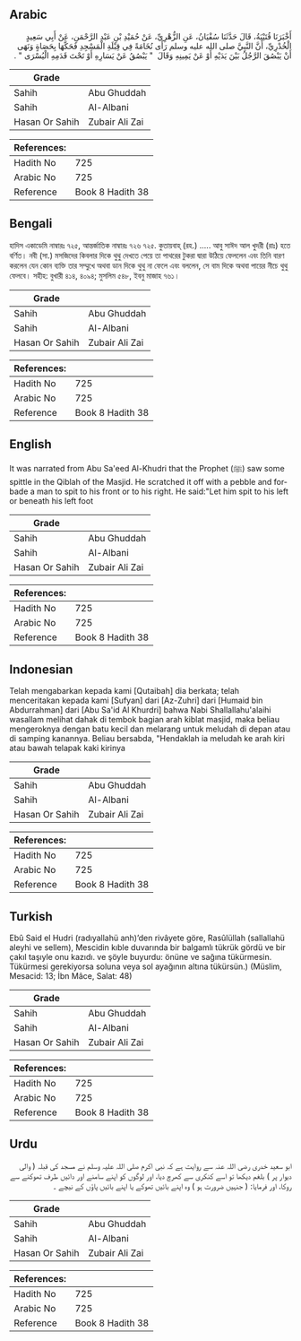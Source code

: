 ## Arabic


<div dir="rtl" lang="ar" style={{fontSize:'larger',backgroundColor:'#f8f9fa',padding:20}}>
أَخْبَرَنَا قُتَيْبَةُ، قَالَ حَدَّثَنَا سُفْيَانُ، عَنِ الزُّهْرِيِّ، عَنْ حُمَيْدِ بْنِ عَبْدِ الرَّحْمَنِ، عَنْ أَبِي سَعِيدٍ الْخُدْرِيِّ، أَنَّ النَّبِيَّ صلى الله عليه وسلم رَأَى نُخَامَةً فِي قِبْلَةِ الْمَسْجِدِ فَحَكَّهَا بِحَصَاةٍ وَنَهَى أَنْ يَبْصُقَ الرَّجُلُ بَيْنَ يَدَيْهِ أَوْ عَنْ يَمِينِهِ وَقَالَ ‏ "‏ يَبْصُقُ عَنْ يَسَارِهِ أَوْ تَحْتَ قَدَمِهِ الْيُسْرَى ‏"‏ ‏.‏
</div>
<div style={{backgroundColor:'#f8f9fa',padding:20, marginBottom: 10}}><table> <thead> <tr> <th>Grade</th> <th></th> </tr> </thead> <tbody> <tr><td>Sahih</td><td>Abu Ghuddah</td></tr><tr><td>Sahih</td><td>Al-Albani</td></tr><tr><td>Hasan Or Sahih</td><td>Zubair Ali Zai</td></tr></tbody></table><table> <thead> <tr> <th>References:</th> <th></th> </tr> </thead> <tbody><tr><td>Hadith No</td><td>725</td></tr><tr><td>Arabic No</td><td>725</td></tr><tr><td>Reference</td><td>Book 8 Hadith 38</td></tr></tbody></table></div>

## Bengali


<div dir="ltr" lang="bn" style={{fontSize:'larger',backgroundColor:'#f8f9fa',padding:20}}>
হাদিস একাডেমি নাম্বারঃ ৭২৫, আন্তর্জাতিক নাম্বারঃ ৭২৬ ৭২৫. কুতায়বাহ্ (রহ.) ..... আবু সাঈদ আল খুদরী (রাঃ) হতে বর্ণিত। নবী (সা.) মসজিদের কিবলার দিকে থুথু দেখতে পেয়ে তা পাথরের টুকরা দ্বারা উঠিয়ে ফেললেন এবং তিনি বারণ করলেন যেন কোন ব্যক্তি তার সম্মুখে অথবা ডান দিকে থুথু না ফেলে এবং বললেন, সে বাম দিকে অথবা পায়ের নীচে থুথু ফেলবে। সহীহ: বুখারী ৪১৪, ৪০৯৪; মুসলিম ৫৪৮, ইবনু মাজাহ ৭৬১।
</div>
<div style={{backgroundColor:'#f8f9fa',padding:20, marginBottom: 10}}><table> <thead> <tr> <th>Grade</th> <th></th> </tr> </thead> <tbody> <tr><td>Sahih</td><td>Abu Ghuddah</td></tr><tr><td>Sahih</td><td>Al-Albani</td></tr><tr><td>Hasan Or Sahih</td><td>Zubair Ali Zai</td></tr></tbody></table><table> <thead> <tr> <th>References:</th> <th></th> </tr> </thead> <tbody><tr><td>Hadith No</td><td>725</td></tr><tr><td>Arabic No</td><td>725</td></tr><tr><td>Reference</td><td>Book 8 Hadith 38</td></tr></tbody></table></div>

## English


<div dir="ltr" lang="en" style={{fontSize:'larger',backgroundColor:'#f8f9fa',padding:20}}>
It was narrated from Abu Sa'eed Al-Khudri that the Prophet (ﷺ) saw some spittle in the Qiblah of the Masjid. He scratched it off with a pebble and forbade a man to spit to his front or to his right. He said:"Let him spit to his left or beneath his left foot
</div>
<div style={{backgroundColor:'#f8f9fa',padding:20, marginBottom: 10}}><table> <thead> <tr> <th>Grade</th> <th></th> </tr> </thead> <tbody> <tr><td>Sahih</td><td>Abu Ghuddah</td></tr><tr><td>Sahih</td><td>Al-Albani</td></tr><tr><td>Hasan Or Sahih</td><td>Zubair Ali Zai</td></tr></tbody></table><table> <thead> <tr> <th>References:</th> <th></th> </tr> </thead> <tbody><tr><td>Hadith No</td><td>725</td></tr><tr><td>Arabic No</td><td>725</td></tr><tr><td>Reference</td><td>Book 8 Hadith 38</td></tr></tbody></table></div>

## Indonesian


<div dir="ltr" lang="id" style={{fontSize:'larger',backgroundColor:'#f8f9fa',padding:20}}>
Telah mengabarkan kepada kami [Qutaibah] dia berkata; telah menceritakan kepada kami [Sufyan] dari [Az-Zuhri] dari [Humaid bin Abdurrahman] dari [Abu Sa'id Al Khurdri] bahwa Nabi Shallallahu'alaihi wasallam melihat dahak di tembok bagian arah kiblat masjid, maka beliau mengeroknya dengan batu kecil dan melarang untuk meludah di depan atau di samping kanannya. Beliau bersabda, "Hendaklah ia meludah ke arah kiri atau bawah telapak kaki kirinya
</div>
<div style={{backgroundColor:'#f8f9fa',padding:20, marginBottom: 10}}><table> <thead> <tr> <th>Grade</th> <th></th> </tr> </thead> <tbody> <tr><td>Sahih</td><td>Abu Ghuddah</td></tr><tr><td>Sahih</td><td>Al-Albani</td></tr><tr><td>Hasan Or Sahih</td><td>Zubair Ali Zai</td></tr></tbody></table><table> <thead> <tr> <th>References:</th> <th></th> </tr> </thead> <tbody><tr><td>Hadith No</td><td>725</td></tr><tr><td>Arabic No</td><td>725</td></tr><tr><td>Reference</td><td>Book 8 Hadith 38</td></tr></tbody></table></div>

## Turkish


<div dir="ltr" lang="tr" style={{fontSize:'larger',backgroundColor:'#f8f9fa',padding:20}}>
Ebû Said el Hudri (radıyallahü anh)’den rivâyete göre, Rasûlüllah (sallallahü aleyhi ve sellem), Mescidin kıble duvarında bir balgamlı tükrük gördü ve bir çakıl taşıyle onu kazıdı. ve şöyle buyurdu: önüne ve sağına tükürmesin. Tükürmesi gerekiyorsa soluna veya sol ayağının altına tükürsün.) (Müslim, Mesacid: 13; İbn Mâce, Salat: 48)
</div>
<div style={{backgroundColor:'#f8f9fa',padding:20, marginBottom: 10}}><table> <thead> <tr> <th>Grade</th> <th></th> </tr> </thead> <tbody> <tr><td>Sahih</td><td>Abu Ghuddah</td></tr><tr><td>Sahih</td><td>Al-Albani</td></tr><tr><td>Hasan Or Sahih</td><td>Zubair Ali Zai</td></tr></tbody></table><table> <thead> <tr> <th>References:</th> <th></th> </tr> </thead> <tbody><tr><td>Hadith No</td><td>725</td></tr><tr><td>Arabic No</td><td>725</td></tr><tr><td>Reference</td><td>Book 8 Hadith 38</td></tr></tbody></table></div>

## Urdu


<div dir="rtl" lang="ur" style={{fontSize:'larger',backgroundColor:'#f8f9fa',padding:20}}>
ابو سعید خدری رضی اللہ عنہ سے روایت ہے کہ نبی اکرم صلی اللہ علیہ وسلم نے مسجد کی قبلہ ( والی دیوار پر ) بلغم دیکھا تو اسے کنکری سے کھرچ دیا، اور لوگوں کو اپنے سامنے اور دائیں طرف تھوکنے سے روکا، اور فرمایا: ( جنہیں ضرورت ہو ) وہ اپنے بائیں تھوکے یا اپنے بائیں پاؤں کے نیچے ۔
</div>
<div style={{backgroundColor:'#f8f9fa',padding:20, marginBottom: 10}}><table> <thead> <tr> <th>Grade</th> <th></th> </tr> </thead> <tbody> <tr><td>Sahih</td><td>Abu Ghuddah</td></tr><tr><td>Sahih</td><td>Al-Albani</td></tr><tr><td>Hasan Or Sahih</td><td>Zubair Ali Zai</td></tr></tbody></table><table> <thead> <tr> <th>References:</th> <th></th> </tr> </thead> <tbody><tr><td>Hadith No</td><td>725</td></tr><tr><td>Arabic No</td><td>725</td></tr><tr><td>Reference</td><td>Book 8 Hadith 38</td></tr></tbody></table></div>